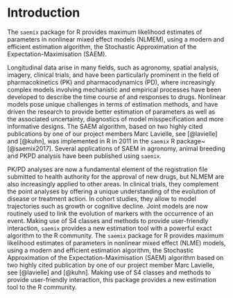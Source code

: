 # Introduction {#intro}

The `saemix` package for R provides maximum likelihood estimates of parameters in nonlinear mixed effect models (NLMEM), using a modern and efficient estimation algorithm, the Stochastic Approximation of the Expectation-Maximisation (SAEM).

Longitudinal data arise in many fields, such as agronomy, spatial analysis, imagery, clinical trials, and have been particularly prominent in the field of pharmacokinetics (PK) and pharmacodynamics (PD), where increasingly complex models involving mechanistic and empirical processes have been developed to describe the time course of and responses to drugs. Nonlinear models pose unique challenges in terms of estimation methods, and have driven the research to provide better estimation of parameters as well as the associated uncertainty, diagnostics of model misspecification and more informative designs. The SAEM algorithm, based on two highly cited publications by one of our project members Marc Lavielle, see [@lavielle] and [@kuhn], was implemented in R in 2011 in the `saemix` R package~[@saemix2017]. Several applications of SAEM in agronomy, animal breeding and PKPD analysis have been published using `saemix`.

PK/PD analyses are now a fundamental element of the registration file submitted to health authority for the approval of new drugs, but NLMEM are also increasingly applied to other areas. In clinical trials, they complement the point analyses by offering a unique understanding of the evolution of disease or treatment action. In cohort studies, they allow to model trajectories such as growth or cognitive decline. Joint models are now routinely used to link the evolution of markers with the occurrence of an event. Making use of S4 classes and methods to provide user-friendly interaction, `saemix` provides a new estimation tool with a powerful exact algorithm to the R community.
The `saemix` package for R provides maximum likelihood estimates of parameters in nonlinear mixed effect (NLME) models, using a modern and efficient estimation algorithm, the Stochastic Approximation of the Expectation-Maximisation (SAEM) algorithm based on two highly cited publication by one of our project member Marc Lavielle, see [@lavielle] and [@kuhn]. 
Making use of S4 classes and methods to provide user-friendly interaction, this package provides a new estimation tool to the R community.

